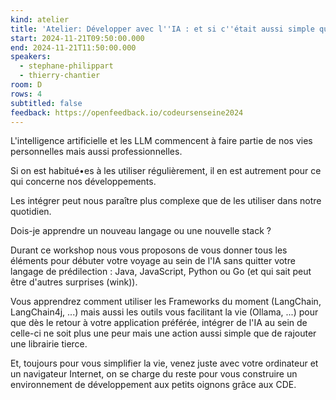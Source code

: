 ```yaml
---
kind: atelier
title: 'Atelier: Développer avec l''IA : et si c''était aussi simple qu''ajouter une librairie ?'
start: 2024-11-21T09:50:00.000
end: 2024-11-21T11:50:00.000
speakers:
  - stephane-philippart
  - thierry-chantier
room: D
rows: 4
subtitled: false
feedback: https://openfeedback.io/codeursenseine2024
---
```


L'intelligence artificielle et les LLM commencent à faire partie de nos vies personnelles mais aussi professionnelles.

Si on est habitué•es à les utiliser régulièrement, il en est autrement pour ce qui concerne nos développements.

Les intégrer peut nous paraître plus complexe que de les utiliser dans notre quotidien.

Dois-je apprendre un nouveau langage ou une nouvelle stack ?

Durant ce workshop nous vous proposons de vous donner tous les éléments pour débuter votre voyage au sein de l'IA sans quitter votre langage de prédilection : Java, JavaScript, Python ou Go (et qui sait peut être d'autres surprises (wink)).

Vous apprendrez comment utiliser les Frameworks du moment (LangChain, LangChain4j, ...) mais aussi les outils vous facilitant la vie (Ollama, ...) pour que dès le retour à votre application préférée, intégrer de l'IA au sein de celle-ci ne soit plus une peur mais une action aussi simple que de rajouter une librairie tierce.

Et, toujours pour vous simplifier la vie, venez juste avec votre ordinateur et un navigateur Internet, on se charge du reste pour vous construire un environnement de développement aux petits oignons grâce aux CDE.
